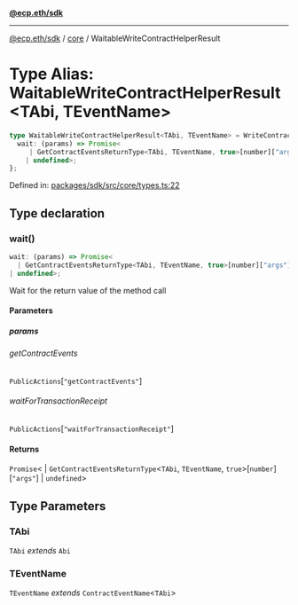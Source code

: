 [**@ecp.eth/sdk**](../../index.mdx)

***

[@ecp.eth/sdk](/sdk-reference/index.mdx) / [core](/sdk-reference/core/index.mdx) / WaitableWriteContractHelperResult

# Type Alias: WaitableWriteContractHelperResult\<TAbi, TEventName\>

```ts
type WaitableWriteContractHelperResult<TAbi, TEventName> = WriteContractHelperResult & {
  wait: (params) => Promise<
     | GetContractEventsReturnType<TAbi, TEventName, true>[number]["args"]
    | undefined>;
};
```

Defined in: [packages/sdk/src/core/types.ts:22](https://github.com/ecp-eth/comments-monorepo/blob/main/packages/sdk/src/core/types.ts#L22)

## Type declaration

### wait()

```ts
wait: (params) => Promise<
  | GetContractEventsReturnType<TAbi, TEventName, true>[number]["args"]
| undefined>;
```

Wait for the return value of the method call

#### Parameters

##### params

###### getContractEvents

`PublicActions`\[`"getContractEvents"`\]

###### waitForTransactionReceipt

`PublicActions`\[`"waitForTransactionReceipt"`\]

#### Returns

`Promise`\<
  \| `GetContractEventsReturnType`\<`TAbi`, `TEventName`, `true`\>\[`number`\]\[`"args"`\]
  \| `undefined`\>

## Type Parameters

### TAbi

`TAbi` *extends* `Abi`

### TEventName

`TEventName` *extends* `ContractEventName`\<`TAbi`\>

